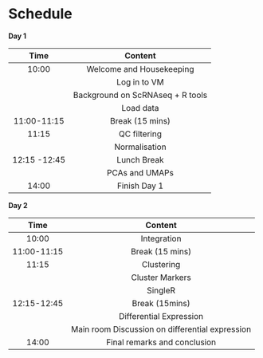 # Schedule {#schedule}

**Day 1**   

| Time      | Content               |
| :---:|  :----: | 
|10:00	|	Welcome and Housekeeping|
|| Log in to VM |
||	Background on ScRNAseq + R tools|
||	Load data|
|11:00-11:15|		Break (15 mins)| 
|11:15|	QC filtering
||	Normalisation|
|12:15 -12:45|	Lunch Break|
||	PCAs and UMAPs|
|14:00| Finish Day 1|

**Day 2**

| Time      | Content               |
| :---:|  :----: | 
|10:00| Integration |
|11:00-11:15|		Break (15 mins)| 
|11:15	|Clustering|
||	Cluster Markers|
|	|SingleR|
|12:15-12:45|		Break (15mins)|
||Differential Expression|
||	Main room Discussion on differential expression|
|14:00|Final remarks and conclusion|





